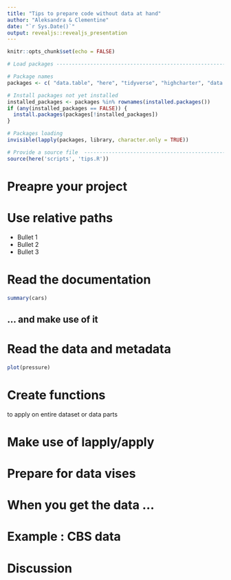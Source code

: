 ```yaml
---
title: "Tips to prepare code without data at hand"
author: "Aleksandra & Clementine"
date: "`r Sys.Date()`"
output: revealjs::revealjs_presentation
---
```


```r
knitr::opts_chunk$set(echo = FALSE)

# Load packages -----------------------------------------------------------

# Package names
packages <- c( "data.table", "here", "tidyverse", "highcharter", "data.table","revealjs")

# Install packages not yet installed
installed_packages <- packages %in% rownames(installed.packages())
if (any(installed_packages == FALSE)) {
  install.packages(packages[!installed_packages])
}

# Packages loading
invisible(lapply(packages, library, character.only = TRUE))

# Provide a source file  -----------------------------------------------------------
source(here('scripts', 'tips.R'))
```


# Preapre your project

# Use relative paths

- Bullet 1
- Bullet 2
- Bullet 3

# Read the documentation  

```r
summary(cars)
```

## ... and make use of it


# Read the data and metadata

```r
plot(pressure)
```

# Create functions 

to apply on entire dataset or data parts

# Make use of lapply/apply 

# Prepare for data vises

# When you get the data ...

# Example : CBS data 

# Discussion